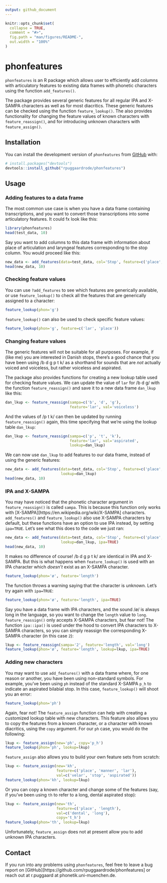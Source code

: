 ```yaml
---
output: github_document
---
```


<!-- README.md is generated from README.Rmd. Please edit that file -->

```r
knitr::opts_chunk$set(
  collapse = TRUE,
  comment = "#>",
  fig.path = "man/figures/README-",
  out.width = "100%"
)
```

# phonfeatures

<!-- badges: start -->
<!-- badges: end -->

`phonfeatures` is an R package which allows user to efficiently add columns with 
articulatory features to existing data frames with phonetic characters using
the function `add_features()`. 

The package provides several generic features for all regular IPA and X-SAMPA
characters as well as for most diacritics. These generic features can be checked
using the function `feature_lookup()`. The also provides functionality
for changing the feature values of known characters with `feature_reassign()`,
and for introducing unknown characters with `feature_assign()`.

## Installation

You can install the development version of `phonfeatures` from [GitHub](https://github.com/) with:

``` r
# install.packages("devtools")
devtools::install_github("rpuggaardrode/phonfeatures")
```

## Usage

### Adding features to a data frame

The most common use case is when you have a data frame containing transcriptions,
and you want to convert those transcriptions into some articulatory features.
It could fx look like this:

```r
library(phonfeatures)
head(test_data, 10)
```

Say you want to add columns to this data frame with information about place of
articulation and laryngeal features corresponding to the stop column. You
would proceed like this:

```r
new_data <- add_features(data=test_data, col='Stop', feature=c('place', 'lar'))
head(new_data, 10)
```

### Checking feature values

You can use `?add_features` to see which features are generically available,
or use `feature_lookup()` to check all the features that are generically assigned
to a character:

```r
feature_lookup(phon='g')
```

`feature_lookup()` can also be used to check specific feature values:

```r
feature_lookup(phon='g', feature=c('lar', 'place'))
```

### Changing feature values

The generic features will not be suitable for all purposes. For example, if
(like me) you are interested in Danish stops, there's a good chance that you have
been using /b d g p t k/ as a shorthand for sounds that are *not* actually
voiced and voiceless, but rather voiceless and aspirated. 

The package also provides functions for creating a new lookup table used for checking
feature values. We can update the value of `lar` for /b d g/
with the function `feature_reassign()`
and save it to a new data frame `dan_lkup` like this:

```r
dan_lkup <- feature_reassign(sampa=c('b', 'd', 'g'), 
                             feature='lar', val='voiceless')
```

And the values of /p t k/ can then be updated by running `feature_reassign()`
again, this time specifying that we're using the lookup table `dan_lkup`:

```r
dan_lkup <- feature_reassign(sampa=c('p', 't', 'k'), 
                             feature='lar', val='aspirated',
                             lookup=dan_lkup)
```

We can now use `dan_lkup` to add features to our data frame, instead of using
the generic features:

```r
new_data <- add_features(data=test_data, col='Stop', feature=c('place', 'lar'),
                         lookup=dan_lkup)
head(new_data, 10)
```

### IPA and X-SAMPA

You may have noticed that the phonetic character argument in `feature_reassign()`
is called `sampa`. This is because this function only works with [X-SAMPA][https://en.wikipedia.org/wiki/X-SAMPA]
characters. `add_features()` and `feature_lookup()` also use X-SAMPA characters 
by default, but these functions have an option to use IPA instead, by setting
`ipa=TRUE`. Let's see what this does to the code we just ran:

```r
new_data <- add_features(data=test_data, col='Stop', feature=c('place', 'lar'),
                         lookup=dan_lkup, ipa=TRUE)
head(new_data, 10)
```

It makes no difference of course! /b d g p t k/ are identical in IPA and X-SAMPA.
But this is what happens when `feature_lookup()` is used with an IPA character
which *doesn't* exist as an X-SAMPA character.

```r
feature_lookup(phon='ø', feature='length')
```

The function throws a warning saying that the character is unknown. Let's try again
with `ipa=TRUE`:

```r
feature_lookup(phon='ø', feature='length', ipa=TRUE)
```

Say you have a data frame with IPA characters, and the sound /ø/ is always long
in the language, so you want to change the `length` value to `long`.
`feature_reassign()` only accepts X-SAMPA characters, but fear not!
The function `ipa::ipa()` is used under the hood to convert IPA characters
to X-SAMPA characters, so you can simply reassign the corresponding X-SAMPA
character (in this case `2`):

```r
lkup <- feature_reassign(sampa='2', feature='length', val='long')
feature_lookup(phon='ø', feature='length', lookup=lkup, ipa=TRUE)
```

### Adding new characters

You may want to use `add_features()` with a data frame where, for one reason
or another, you have been using non-standard symbols. For example, you've been 
using `ph` instead of the standard X-SAMPA `p_h` to indicate an aspirated bilabial
stop. In this case, `feature_lookup()` will shoot you an error:

```r
feature_lookup(phon='ph')
```

Again, fear not! The `feature_assign` function can help with creating
a customized lookup table with new characters. 
This feature also allows you to copy the features from a known character, or 
a character with known diacritics, using the `copy` argument. For our `ph` case,
you would do the following:

```r
lkup <- feature_assign(new='ph', copy='p_h')
feature_lookup(phon='ph', lookup=lkup)
```

`feature_assign` also allows you to build your own feature sets from scratch:

```r
lkup <- feature_assign(new='kh',
                       feature=c('place', 'manner', 'lar'),
                       val=c('velar', 'stop', 'aspirated'))
feature_lookup(phon='kh', lookup=lkup)
```

Or you can copy a known character and change some of the features (say, if 
you've been using `th` to refer to a long, dental aspirated stop):

```r
lkup <- feature_assign(new='th',
                       feature=c('place', 'length'),
                       val=c('dental', 'long'),
                       copy='t_h')
feature_lookup(phon='th', lookup=lkup)
```

Unfortunately, `feature_assign` does not at present allow you to add unknown
IPA characters.

## Contact

If you run into any problems using `phonfeatures`, feel free to leave a bug
report on [GitHub][https://github.com/rpuggaardrode/phonfeatures] or reach out 
at r.puggaard at phonetik.uni-muenchen.de.
